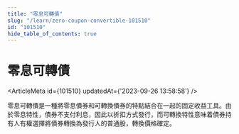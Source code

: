 ```yaml
---
title: "零息可轉債"
slug: "/learn/zero-coupon-convertible-101510"
id: "101510"
hide_table_of_contents: true
---
```



# 零息可轉債

<ArticleMeta id={101510} updatedAt={'2023-09-26 13:58:58'} />
<div className='border-solid border-b border-t-0 my-4 border-[var(--ifm-color-gray-300)]' />

零息可轉債是一種將零息債券和可轉換債券的特點結合在一起的固定收益工具。由於零息特性，債券不支付利息，因此以折扣方式發行，而可轉換特性意味着債券持有人有權選擇將債券轉換為發行人的普通股，轉換價格確定。
